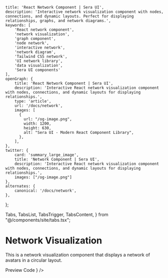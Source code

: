     title: 'React Network Component | Sera UI',
    description: 'Interactive network visualization component with nodes, connections, and dynamic layouts. Perfect for displaying relationships, graphs, and network diagrams.',
    keywords: [
        'React network component',
        'network visualization',
        'graph component',
        'node network',
        'interactive network',
        'network diagram',
        'Tailwind CSS network',
        'UI network library',
        'data visualization',
        'Sera UI components'
    ],
    openGraph: {
        title: 'React Network Component | Sera UI',
        description: 'Interactive React network visualization component with nodes, connections, and dynamic layouts for displaying relationships.',
        type: 'article',
        url: '/docs/network',
        images: [
          {
            url: "/og-image.png",
            width: 1200,
            height: 630,
            alt: "Sera UI - Modern React Component Library",
          },
        ],
    },
    twitter: {
        card: 'summary_large_image',
        title: 'Network Component | Sera UI',
        description: 'Interactive React network visualization component with nodes, connections, and dynamic layouts for displaying relationships.',
        images: ["/og-image.png"]
    },
    alternates: {
        canonical: '/docs/network',
    },
};

  Tabs,
  TabsList,
  TabsTrigger,
  TabsContent,
} from "@/components/site/tabs.tsx";




# Network Visualization <AI dir="left"/>
This is a network visualization component that displays a network of avatars in a circular layout.

<Tabs defaultValue="preview" className="">
  <TabsList>
    <TabsTrigger value="preview">Preview</TabsTrigger>
    <TabsTrigger value="code">Code</TabsTrigger>
  </TabsList>
  <TabsContent value="preview">
    <ComponentRenderer component={<NetworkVisualization />} />
  </TabsContent>
  <TabsContent value="code">
    <CodeBlock filePath="src/app/docs/network/network.tsx" />
  </TabsContent>
</Tabs>
